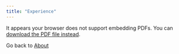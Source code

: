 ```yaml
---
title: "Experience"
---
```


<object data="experience/ZLB_Resume20250528.pdf" type="application/pdf" width="100%" height="800px">
<p>
It appears your browser does not support embedding PDFs.
You can <a href="experience/ZLB_Resume20250528.pdf">download the PDF file instead</a>.
</p>
</object>

Go back to [About](index.html)
